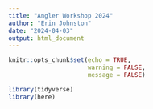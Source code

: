 ```yaml
---
title: "Angler Workshop 2024"
author: "Erin Johnston"
date: "2024-04-03"
output: html_document
---
```


```r

knitr::opts_chunk$set(echo = TRUE,
                      warning = FALSE,
                      message = FALSE)

```

```r

library(tidyverse)
library(here)


```

```r



```

